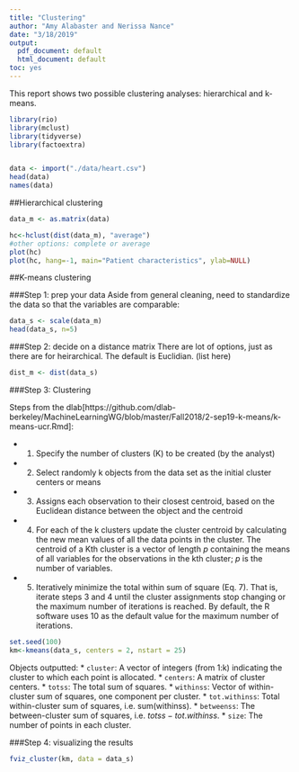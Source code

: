 ```yaml
---
title: "Clustering"
author: "Amy Alabaster and Nerissa Nance"
date: "3/18/2019"
output:
  pdf_document: default
  html_document: default
toc: yes
---
```


This report shows two possible clustering analyses: hierarchical and k-means.

```r

library(rio)
library(mclust)
library(tidyverse)
library(factoextra)


data <- import("./data/heart.csv")
head(data)
names(data)

```

##Hierarchical clustering
```r

data_m <- as.matrix(data)

hc<-hclust(dist(data_m), "average")
#other options: complete or average
plot(hc)
plot(hc, hang=-1, main="Patient characteristics", ylab=NULL)


```

##K-means clustering

###Step 1: prep your data
Aside from general cleaning, need to standardize the data so that the variables are comparable:
```r
data_s <- scale(data_m)
head(data_s, n=5)
```

###Step 2: decide on a distance matrix
There are lot of options, just as there are for heirarchical. The default is Euclidian.
(list here)
```r
dist_m <- dist(data_s)

```

###Step 3: Clustering

Steps from the dlab[https://github.com/dlab-berkeley/MachineLearningWG/blob/master/Fall2018/2-sep19-k-means/k-means-ucr.Rmd]:

* 1. Specify the number of clusters (K) to be created (by the analyst)
* 2. Select randomly k objects from the data set as the initial cluster centers or means
* 3. Assigns each observation to their closest centroid, based on the Euclidean distance between the object and the centroid
* 4. For each of the k clusters update the cluster centroid by calculating the new mean values of all the data points in the cluster. The centroid of a Kth cluster is a vector of length *p* containing the means of all variables for the observations
in the kth cluster; *p* is the number of variables.
* 5. Iteratively minimize the total within sum of square (Eq. 7). That is, iterate steps 3 and 4 until the cluster assignments stop changing or the maximum number of iterations is reached. By default, the R software uses 10 as the default value
for the maximum number of iterations.

```r

set.seed(100)
km<-kmeans(data_s, centers = 2, nstart = 25)

```


Objects outputted: 
* `cluster`: A vector of integers (from 1:k) indicating the cluster to which each point is allocated.
* `centers`: A matrix of cluster centers.
* `totss`: The total sum of squares.
* `withinss`: Vector of within-cluster sum of squares, one component per cluster.
* `tot.withinss`: Total within-cluster sum of squares, i.e. sum(withinss).
* `betweenss`: The between-cluster sum of squares, i.e. $totss-tot.withinss$.
* `size`: The number of points in each cluster.

###Step 4: visualizing the results

```r

fviz_cluster(km, data = data_s)
 

```


